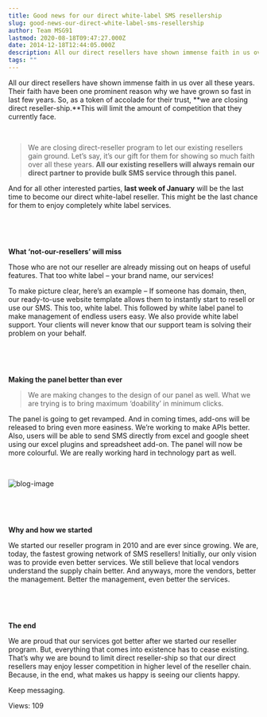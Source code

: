 ```yaml
---
title: Good news for our direct white-label SMS resellership
slug: good-news-our-direct-white-label-sms-resellership
author: Team MSG91
lastmod: 2020-08-18T09:47:27.000Z
date: 2014-12-18T12:44:05.000Z
description: All our direct resellers have shown immense faith in us over all these years. Their faith have been one prominent reason why we have grown so fast in last few years. So, as a token of accolade for their trust, **we are closing direct reseller-ship.**This will limit the amount of competition that they currently face.
tags: ""
---
```


All our direct resellers have shown immense faith in us over all these years. Their faith have been one prominent reason why we have grown so fast in last few years. So, as a token of accolade for their trust, **we are closing direct reseller-ship.**This will limit the amount of competition that they currently face.


 



> We are closing direct-reseller program to let our existing resellers gain ground. Let’s say, it’s our gift for them for showing so much faith over all these years. **All our existing resellers will always remain our direct partner to provide bulk SMS service through this panel.**
> 
> 


And for all other interested parties, **last week of January** will be the last time to become our direct white-label reseller. This might be the last chance for them to enjoy completely white label services.


 


 


**What ‘not-our-resellers’ will miss**


Those who are not our reseller are already missing out on heaps of useful features. That too white label – your brand name, our services!


To make picture clear, here’s an example – If someone has domain, then, our ready-to-use website template allows them to instantly start to resell or use our SMS. This too, white label. This followed by white label panel to make management of endless users easy. We also provide white label support. Your clients will never know that our support team is solving their problem on your behalf.


 


 


**Making the panel better than ever**



> We are making changes to the design of our panel as well. What we are trying is to bring maximum ‘doability’ in minimum clicks.
> 
> 


The panel is going to get revamped. And in coming times, add-ons will be released to bring even more easiness. We’re working to make APIs better. Also, users will be able to send SMS directly from excel and google sheet using our excel plugins and spreadsheet add-on. The panel will now be more colourful. We are really working hard in technology part as well.


 


![blog-image](https://images-msg91.s3.ap-south-1.amazonaws.com/content/images/wordpress/2014/12/blog-image.png)


 


 


**Why and how we started**


We started our reseller program in 2010 and are ever since growing. We are, today, the fastest growing network of SMS resellers! Initially, our only vision was to provide even better services. We still believe that local vendors understand the supply chain better. And anyways, more the vendors, better the management. Better the management, even better the services.


 


 


**The end**


We are proud that our services got better after we started our reseller program. But, everything that comes into existence has to cease existing. That’s why we are bound to limit direct reseller-ship so that our direct resellers may enjoy lesser competition in higher level of the reseller chain. Because, in the end, what makes us happy is seeing our clients happy.


Keep messaging.


 Views: 109


